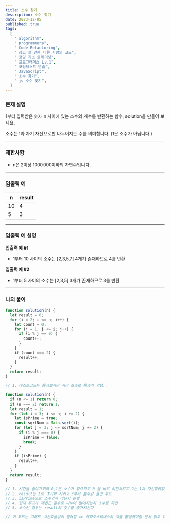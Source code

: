 ```yaml
---
title: 소수 찾기
description: 소수 찾기
date: 2023-12-05
published: true
tags:
  [
    " algorithm",
    " programmers",
    " Code Refactoring",
    " 참고 할 만한 다른 사람의 코드",
    " 코딩 기초 트레이닝",
    " 프로그래머스 Lv.1",
    " 코딩테스트 연습",
    " JavaScript",
    " 소수 찾기",
    " js 소수 찾기",
  ]
---
```


### 문제 설명

1부터 입력받은 숫자 n 사이에 있는 소수의 개수를 반환하는 함수, solution을 만들어 보세요.

소수는 1과 자기 자신으로만 나누어지는 수를 의미합니다.
(1은 소수가 아닙니다.)

---

### 제한사항

- n은 2이상 1000000이하의 자연수입니다.

---

### 입출력 예

| n   | result |
| --- | ------ |
| 10  | 4      |
| 5   | 3      |

---

### 입출력 예 설명

**입출력 예 #1**

- 1부터 10 사이의 소수는 [2,3,5,7] 4개가 존재하므로 4를 반환

**입출력 예 #2**

- 1부터 5 사이의 소수는 [2,3,5] 3개가 존재하므로 3를 반환

---

### 나의 풀이

```jsx
function solution(n) {
  let result = 0;
  for (i = 2; i <= n; i++) {
    let count = 0;
    for (j = 1; j <= i; j++) {
      if (i % j == 0) {
        count++;
      }
    }
    if (count === 2) {
      result++;
    }
  }
  return result;
}

// 1. 테스트코드는 통과했지만 시간 초과로 통과가 안됌..
```

```jsx
function solution(n) {
  if (n <= 1) return 0;
  if (n === 2) return 1;
  let result = 1;
  for (let i = 3; i <= n; i += 2) {
    let isPrime = true;
    const sqrtNum = Math.sqrt(i);
    for (let j = 3; j <= sqrtNum; j += 2) {
      if (i % j === 0) {
        isPrime = false;
        break;
      }
    }
    if (isPrime) {
      result++;
    }
  }
  return result;
}

// 1. 시간을 줄이기위해 0,1은 소수가 없으므로 0 을 바로 리턴시키고 2는 1과 자신밖에없으니 1개 리턴
// 2. result는 1로 초기화 시키고 3부터 홀수값 들만 루프
// 3. isPrime으로 소수인지 아닌지 판별
// 4. 현재 루프가 제곱근 홀수로 나누어 떨어지는지 소수를 확인
// 5. 소수인 경우는 result의 갯수를 증가시킨다

// 이 코드는 그래도 시간효율성이 떨어짐 => 에라토스테네스의 체를 활용해야함 문서 읽고 다시 refac
```
